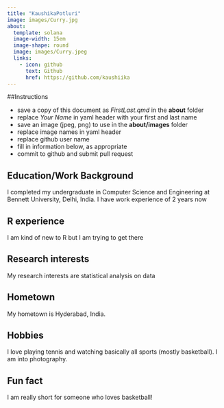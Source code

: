 ```yaml
---
title: "KaushikaPotluri"
image: images/Curry.jpg
about:
  template: solana
  image-width: 15em
  image-shape: round
  image: images/Curry.jpeg
  links:
    - icon: github
      text: Github
      href: https://github.com/kaushiika
---
```


##Instructions

-   save a copy of this document as *FirstLast.qmd* in the **about** folder
-   replace *Your Name* in yaml header with your first and last name
-   save an image (jpeg, png) to use in the **about/images** folder
-   replace image names in yaml header
-   replace github user name
-   fill in information below, as appropriate
-   commit to github and submit pull request

## Education/Work Background

I completed my undergraduate in Computer Science and Engineering at Bennett University, Delhi, India. I have work experience of 2 years now

## R experience

I am kind of new to R but I am trying to get there

## Research interests

My research interests are statistical analysis on data

## Hometown

My hometown is Hyderabad, India.

## Hobbies

I love playing tennis and watching basically all sports (mostly basketball). I am into photography.

## Fun fact

I am really short for someone who loves basketball!
